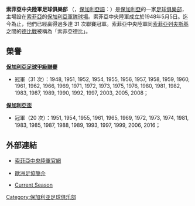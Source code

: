 {{expand|time=2018-06-11T13:32:51+00:00}}
{{noteTA|G1=足球
}}
{{Football club infobox
| clubname   = 索菲亞中央陸軍<br />''CSKA Sofia''
| image      = [[File:CSKA_Sofia_logo.svg|150px]]
| fullname   = Professional Football Club <br />Central Sports Club of Army Sofia
| nickname   = ''The Reds''、''The Army Men''
| founded    = 1948年5月5日 
| ground     = [[保加利亞軍隊球場|保加利亞軍隊球場]]<br />（Bulgarian Army Stadium）
| city       = [[索菲亞|索菲亞]]
| capacity   = 22,015
| owner      = [[Titan-AS|Titan-AS]]
| manager    = Hristo Janew
| league     = [[保加利亞足球甲級聯賽|保加利亞足球甲級聯賽]]
| season     = 2021–22
| position   = 保甲，第 2 位
| website    = http://www.cska.bg/
| pattern_la1 = _kappa_white|pattern_b1=|pattern_ra1=_kappa_white|pattern_sh1=_hur1
| leftarm1    = FF2020|body1=FF2020|rightarm1=FF2020|shorts1=FFFFFF|socks1=FF2020
| pattern_la2 = _fulham1112a|pattern_b2=_fulham1112a|pattern_ra2=_fulham1112a|pattern_sh2=_fulham1112a
| leftarm2    = 000000|body2=000000|rightarm2=000000|shorts2=000000|socks2=000000
| pattern_la3 = _huracan201011titular|pattern_b3=|pattern_ra3=__huracan201011titular|pattern_sh3=_hur1
| leftarm3    = FFFFFF|body3=FFFFFF|rightarm3=FFFFFF|shorts3=FFFFFF|socks3=FFFFFF
}}
'''索菲亞中央陸軍足球俱樂部''' （{{llang|en|'''PFC CSKA Sofia'''}}，[[保加利亞語|保加利亞語]]：{{lang|bg|'''ПФК ЦСКА София'''}}）是[[保加利亞|保加利亞]]的一家[[足球俱樂部|足球俱樂部]]，主場設在[[索菲亞|索菲亞]]的[[保加利亞軍隊球場|保加利亞軍隊球場]]。索菲亞中央陸軍成立於1948年5月5日。迄今為止，他們已經贏得過多達 31 次聯賽冠軍。索菲亞中央陸軍同[[索菲亞列夫斯基|索菲亞列夫斯基]]之間的[[同城德比|德比戰]]被稱為「索菲亞德比」。

== 榮譽 ==
'''[[保加利亞足球甲級聯賽|保加利亞足球甲級聯賽]]'''
*冠軍（31 次）：1948, 1951, 1952, 1954, 1955, 1956, 1957, 1958, 1959, 1960, 1961, 1962, 1966, 1969, 1971, 1972, 1973, 1975, 1976, 1980, 1981, 1982, 1983, 1987, 1989, 1990, 1992, 1997, 2003, 2005, 2008；

'''[[保加利亞盃|保加利亞盃]]'''
*冠軍（20 次）：1951, 1954, 1955, 1961, 1965, 1969, 1972, 1973, 1974, 1981, 1983, 1985, 1987, 1988, 1989, 1993, 1997, 1999, 2006, 2016；

== 外部連結 ==
* {{Bg icon}} {{en icon}} [https://web.archive.org/web/20100114133814/http://cska.sportal.bg/ 索菲亞中央陸軍官網]
* {{en icon}} [http://www.uefa.com/footballeurope/club=50076/domestic.html 歐洲足協簡介] {{Wayback|url=http://www.uefa.com/footballeurope/club=50076/domestic.html |date=20100125054611 }} 
* {{en icon}} [https://web.archive.org/web/20091204073947/http://www.soccerboards.com/team_stats.php?t=2465 Current Season]

{{Authority control}}

{{保加利亞甲組足球聯賽}}
[[Category:保加利亚足球俱乐部|Category:保加利亚足球俱乐部]]